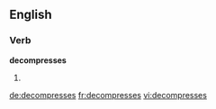==English==

===Verb===
'''decompresses'''

# {{third-person singular of|[[decompress]]}}

[[de:decompresses]]
[[fr:decompresses]]
[[vi:decompresses]]